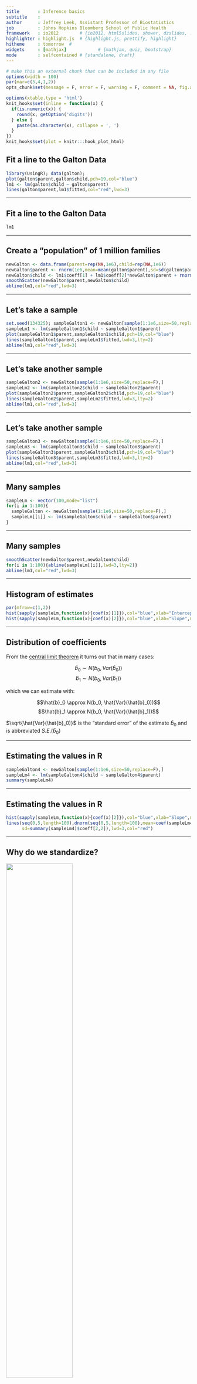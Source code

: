 ```yaml
---
title       : Inference basics
subtitle    : 
author      : Jeffrey Leek, Assistant Professor of Biostatistics 
job         : Johns Hopkins Bloomberg School of Public Health
framework   : io2012        # {io2012, html5slides, shower, dzslides, ...}
highlighter : highlight.js  # {highlight.js, prettify, highlight}
hitheme     : tomorrow  # 
widgets     : [mathjax]            # {mathjax, quiz, bootstrap}
mode        : selfcontained # {standalone, draft}
---
```



```r
# make this an external chunk that can be included in any file
options(width = 100)
par(mar=c(5,4,1,2))
opts_chunk$set(message = F, error = F, warning = F, comment = NA, fig.align = 'center', dpi = 100, tidy = F, cache.path = '.cache/', fig.path = 'fig/')

options(xtable.type = 'html')
knit_hooks$set(inline = function(x) {
  if(is.numeric(x)) {
    round(x, getOption('digits'))
  } else {
    paste(as.character(x), collapse = ', ')
  }
})
knit_hooks$set(plot = knitr:::hook_plot_html)
```

## Fit a line to the Galton Data

```r
library(UsingR); data(galton);
plot(galton$parent,galton$child,pch=19,col="blue")
lm1 <- lm(galton$child ~ galton$parent)
lines(galton$parent,lm1$fitted,col="red",lwd=3)
```

---

## Fit a line to the Galton Data

```r
lm1
```


---

## Create a "population" of 1 million families

```r
newGalton <- data.frame(parent=rep(NA,1e6),child=rep(NA,1e6))
newGalton$parent <- rnorm(1e6,mean=mean(galton$parent),sd=sd(galton$parent))
newGalton$child <- lm1$coeff[1] + lm1$coeff[2]*newGalton$parent + rnorm(1e6,sd=sd(lm1$residuals))
smoothScatter(newGalton$parent,newGalton$child)
abline(lm1,col="red",lwd=3)
```


---

## Let's take a sample

```r
set.seed(134325); sampleGalton1 <- newGalton[sample(1:1e6,size=50,replace=F),]
sampleLm1 <- lm(sampleGalton1$child ~ sampleGalton1$parent)
plot(sampleGalton1$parent,sampleGalton1$child,pch=19,col="blue")
lines(sampleGalton1$parent,sampleLm1$fitted,lwd=3,lty=2)
abline(lm1,col="red",lwd=3)
```

---

## Let's take another sample

```r
sampleGalton2 <- newGalton[sample(1:1e6,size=50,replace=F),]
sampleLm2 <- lm(sampleGalton2$child ~ sampleGalton2$parent)
plot(sampleGalton2$parent,sampleGalton2$child,pch=19,col="blue")
lines(sampleGalton2$parent,sampleLm2$fitted,lwd=3,lty=2)
abline(lm1,col="red",lwd=3)
```

---

## Let's take another sample

```r
sampleGalton3 <- newGalton[sample(1:1e6,size=50,replace=F),]
sampleLm3 <- lm(sampleGalton3$child ~ sampleGalton3$parent)
plot(sampleGalton3$parent,sampleGalton3$child,pch=19,col="blue")
lines(sampleGalton3$parent,sampleLm3$fitted,lwd=3,lty=2)
abline(lm1,col="red",lwd=3)
```

---

## Many samples

```r
sampleLm <- vector(100,mode="list")
for(i in 1:100){
  sampleGalton <- newGalton[sample(1:1e6,size=50,replace=F),]
  sampleLm[[i]] <- lm(sampleGalton$child ~ sampleGalton$parent)
}
```


---

## Many samples

```r
smoothScatter(newGalton$parent,newGalton$child)
for(i in 1:100){abline(sampleLm[[i]],lwd=3,lty=2)}
abline(lm1,col="red",lwd=3)
```


---

## Histogram of estimates


```r
par(mfrow=c(1,2))
hist(sapply(sampleLm,function(x){coef(x)[1]}),col="blue",xlab="Intercept",main="")
hist(sapply(sampleLm,function(x){coef(x)[2]}),col="blue",xlab="Slope",main="")
```

---

## Distribution of coefficients

From the [central limit theorem](https://www.khanacademy.org/math/probability/statistics-inferential/sampling_distribution/v/central-limit-theorem) it turns out that in many cases:

$$\hat{b}_0 \sim N(b_0, Var(\hat{b}_0))$$
$$\hat{b}_1 \sim N(b_0, Var(\hat{b}_1))$$

which we can estimate with:

$$\hat{b}_0 \approx N(b_0, \hat{Var}(\hat{b}_0))$$
$$\hat{b}_1 \approx N(b_0, \hat{Var}(\hat{b}_1))$$

$\sqrt{\hat{Var}(\hat{b}_0)}$ is the "standard error" of the estimate $\hat{b}_0$ and is abbreviated $S.E.(\hat{b}_0)$


---

## Estimating the values in R

```r
sampleGalton4 <- newGalton[sample(1:1e6,size=50,replace=F),]
sampleLm4 <- lm(sampleGalton4$child ~ sampleGalton4$parent)
summary(sampleLm4)
```

---

## Estimating the values in R

```r
hist(sapply(sampleLm,function(x){coef(x)[2]}),col="blue",xlab="Slope",main="",freq=F)
lines(seq(0,5,length=100),dnorm(seq(0,5,length=100),mean=coef(sampleLm4)[2],
      sd=summary(sampleLm4)$coeff[2,2]),lwd=3,col="red")
```


---

## Why do we standardize?

<img class=center src=assets/img/therm.jpg height='60%'/>

$$K^{\circ} = C^{\circ} + 273.15 $$
$$K^{\circ} = \frac{F^{\circ} + 459.67}{1.8}$$
 
[http://en.wikipedia.org/wiki/Kelvin](http://en.wikipedia.org/wiki/Kelvin)


---

## Why do we standardize?


```r
par(mfrow=c(1,2))
hist(sapply(sampleLm,function(x){coef(x)[1]}),col="blue",xlab="Intercept",main="")
hist(sapply(sampleLm,function(x){coef(x)[2]}),col="blue",xlab="Slope",main="")
```


---

## Standardized coefficients

$$\hat{b}_0 \approx N(b_0, \hat{Var}(\hat{b}_0))$$
$$\hat{b}_1 \approx N(b_0, \hat{Var}(\hat{b}_1))$$

and

$$\frac{\hat{b}_0 - b_0}{S.E.(\hat{b}_0)} \sim t_{n-2} $$
$$\frac{\hat{b}_1 - b_1}{S.E.(\hat{b}_1)} \sim t_{n-2}$$

Degrees of Freedom $\approx$ number of samples - number of things you estimated. 


---

## $t_{n-2}$ versus $N(0,1)$

```r
x <- seq(-5,5,length=100)
plot(x,dnorm(x),type="l",lwd=3)
lines(x,dt(x,df=3),lwd=3,col="red")
lines(x,dt(x,df=10),lwd=3,col="blue")
```

---

## Confidence intervals

We have an estimate $\hat{b}_1$ and we want to know something about how good our estimate is. 

One way is to create a "level $\alpha$ confidence interval".

A confidence interval will include the real parameter $\alpha$ percent of the time in repeated studies. 


---

## Confidence intervals

$$(\hat{b}_1 + T_{\alpha/2}\times S.E.(\hat{b}_1),\hat{b}_1 - T_{\alpha/2} \times S.E.(\hat{b}_1))$$

```r
summary(sampleLm4)$coeff
confint(sampleLm4,level=0.95)
```


---

## Confidence intervals

```r
par(mar=c(4,4,0,2));plot(1:10,type="n",xlim=c(0,1.5),ylim=c(0,100),
                         xlab="Coefficient Values",ylab="Replication")
for(i in 1:100){
    ci <- confint(sampleLm[[i]]); color="red";
    if((ci[2,1] < lm1$coeff[2]) & (lm1$coeff[2] < ci[2,2])){color = "grey"}
    segments(ci[2,1],i,ci[2,2],i,col=color,lwd=3)
}
lines(rep(lm1$coeff[2],100),seq(0,100,length=100),lwd=3)
```


---

## How you report the inference

```r
sampleLm4$coeff
confint(sampleLm4,level=0.95)
```

A one inch increase in parental height is associated with a 0.77 inch increase in child's height (95% CI: 0.42-1.12 inches).
